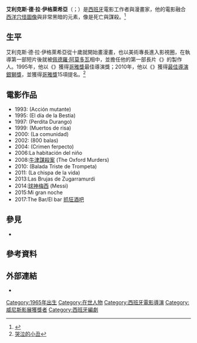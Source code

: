 {{Infobox person
| name  = 艾利克斯·德·拉·伊格萊希亞<br/>Álex de la Iglesia
| image = Álex de la Iglesia2.jpg
| imagesize = 300px
| caption = 
| birth_date = {{birth date and age|1965|12|4|df=yes}}
| birth_place = {{ESP}}[[巴斯克自治區|巴斯克自治區]][[畢爾包|畢爾包]]
| nationality = {{ESP}}
| years_active = 
| occupation = 電影導演、編劇
| spouse = 
}}

'''艾利克斯·德·拉·伊格萊希亞'''（{{lang-es|Álex de la Iglesia}}；{{bd|1965年|12月4日}}）是[[西班牙|西班牙]]電影工作者與漫畫家，他的電影融合[[西洋穴怪圖像|西洋穴怪圖像]]與非常黑暗的元素，像是死亡與謀殺。<ref>{{Cite web |url=http://www.worldscreen.com.tw/goods.php?goods_id=1703 |title=瘋狂的解藥：艾利克斯德拉伊格萊希亞 |access-date=2015-09-13 |archive-date=2018-10-04 |archive-url=https://web.archive.org/web/20181004124130/http://www.worldscreen.com.tw/goods.php?goods_id=1703 |dead-url=no }}</ref>


== 生平 ==
艾利克斯·德·拉·伊格萊希亞從十歲就開始畫漫畫，也以美術專長進入影視圈，在執導第一部短片後就被[[佩德罗·阿尔莫多瓦尔|佩德羅·阿莫多瓦]]相中，並擔任他的第一部長片《{{link-es|畸形特攻|Acción mutante}}》的製作人。1995年，他以《{{link-es|瘋狂救世主|El día de la Bestia}}》獲得[[哥雅獎|哥雅獎]]最佳導演獎；2010年，他以《{{link-es|哭泣的小丑|Balada triste de trompeta}}》獲得[[銀獅獎_(電影)|最佳導演銀獅獎]]，並獲得[[哥雅獎|哥雅獎]]15項提名。<ref>[http://app.atmovies.com.tw/movie/fssp51572491/ 哭泣的小丑]{{dead link|date=2018年4月 |bot=InternetArchiveBot |fix-attempted=yes }}</ref>

== 電影作品 ==
* 1993:{{link-es|畸形特攻|Acción mutante}} (Acción mutante) 
* 1995:{{link-es|瘋狂救世主|El día de la Bestia}} (El día de la Bestia)
* 1997:{{link-es|閃靈雙煞|Perdita Durango}} (Perdita Durango)
* 1999:{{link-es|大笑而亡|Muertos de risa}} (Muertos de risa)
* 2000:{{link-es|謀財管委會|La comunidad}} (La comunidad)
* 2002:{{link-es|八百子彈|800 balas}} (800 balas)
* 2004:{{link-es|完美罪行|Crimen ferpecto}} (Crimen ferpecto)
* 2006:La habitación del niño
* 2008:[[牛津殺人定律|牛津謀殺案]] (The Oxford Murders)
* 2010:{{link-es|哭泣的小丑|Balada triste de trompeta}} (Balada Triste de Trompeta)
* 2011:{{link-es|幸不幸由你|La chispa de la vida}} (La chispa de la vida)
* 2013:Las Brujas de Zugarramurdi
* 2014:[[球神梅西|球神梅西]] (Messi)
* 2015:Mi gran noche
* 2017:The Bar/El bar [[抓狂酒吧|抓狂酒吧]]

==參見==
*{{link-es|30枚硬幣|30 Monedas}}

==參考資料==
{{reflist}}

==外部連結==
*{{imdb|0407067}}
{{威尼斯影展最佳導演銀獅獎}}
{{DEFAULTSORT:Iglesia, Alex de la}}
[[Category:1965年出生|Category:1965年出生]]
[[Category:在世人物|Category:在世人物]]
[[Category:西班牙電影導演|Category:西班牙電影導演]]
[[Category:威尼斯影展獲獎者|Category:威尼斯影展獲獎者]]
[[Category:西班牙編劇|Category:西班牙編劇]]
